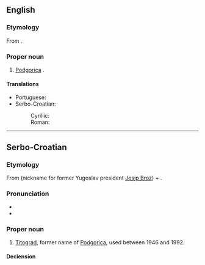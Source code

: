 ==English==

===Etymology===
From {{uder|en|sh|Titograd}}.

===Proper noun===
{{en-proper noun}}

# {{lb|en|historical}} {{non-gloss definition|A former name of}} [[Podgorica]] {{qualifier|used between 1946 and 1992}}.

====Translations====
{{trans-top|former name of Podgorica}}
* Portuguese: {{t|pt|Titogrado|f}}
* Serbo-Croatian:
*: Cyrillic: {{t|sh|Ти̏тогра̄д|m|sc=Cyrl}}
*: Roman: {{t|sh|Tȉtogrād|m}}
{{trans-mid}}
{{trans-bottom}}

----

==Serbo-Croatian==

===Etymology===
From {{m|sh|Tȉto}} (nickname for former Yugoslav president [[w:Josip Broz Tito|Josip Broz]]) + {{m|sh|grȃd||city}}.

===Pronunciation===
* {{IPA|sh|/tîtoɡraːd/}}
* {{hyphenation|sh|Ti|to|grad}}

===Proper noun===
{{sh-noun|g=m|head=Tȉtogrād}}

# {{lb|sh|historical}} [[#English|Titograd]], former name of [[Podgorica]], used between 1946 and 1992.

====Declension====
{{sh-decl-noun-unc
|Tȉtogrād
|Tȉtogrāda
|Tȉtogrādu
|Tȉtogrād
|Tȉtogrāde
|Tȉtogrādu
|Tȉtogrādom
}}